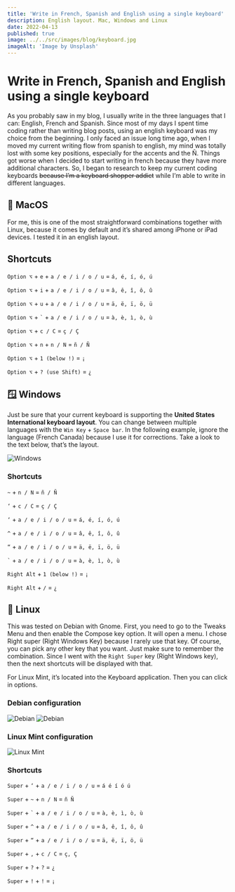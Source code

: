 ```yaml
---
title: 'Write in French, Spanish and English using a single keyboard'
description: English layout. Mac, Windows and Linux
date: 2022-04-13
published: true
image: ../../src/images/blog/keyboard.jpg
imageAlt: 'Image by Unsplash'
---
```


# Write in French, Spanish and English using a single keyboard

As you probably saw in my blog, I usually write in the three languages that I can: English, French and Spanish. Since most of my days I spent time coding rather than writing blog posts, using an english keyboard was my choice from the beginning. I only faced an issue long time ago, when I moved my current writing flow from spanish to english, my mind was totally lost with some key positions, especially for the accents and the Ñ. Things got worse when I decided to start writing in french because they have more additional characters. So, I began to research to keep my current coding keyboards ~~because I’m a keyboard shopper addict~~ while I’m able to write in different languages.

## 🍎 MacOS

For me, this is one of the most straightforward combinations together with Linux, because it comes by default and it’s shared among iPhone or iPad devices. I tested it in an english layout.

## Shortcuts

`Option ⌥` + `e` + `a / e / i / o / u` = `á, é, í, ó, ú`

`Option ⌥` + `i` + `a / e / i / o / u` = `â, ê, î, ô, û`

`Option ⌥` + `u` + `a / e / i / o / u` = `ä, ë, ï, ö, ü`

`Option ⌥` + `` ` `` + `a / e / i / o / u` = `à, è, ì, ò, ù`

`Option ⌥` + `c / C` = `ç / Ç`

`Option ⌥` + `n` + `n / N` = `ñ / Ñ`

`Option ⌥` + `1 (below !)` = `¡`

`Option ⌥` + `? (use Shift)` = `¿`

## 🪟 Windows

Just be sure that your current keyboard is supporting the **United States International keyboard layout**. You can change between multiple languages with the `Win Key` + `Space bar`. In the following example, ignore the language (French Canada) because I use it for corrections. Take a look to the text below, that’s the layout.

![Windows](./win_layouts.png)

### Shortcuts

`~` + `n / N` = `ñ / Ñ`

`‘` + `c / C` = `ç / Ç`

`‘` + `a / e / i / o / u` = `á, é, í, ó, ú`

`^` + `a / e / i / o / u` = `â, ê, î, ô, û`

`“` + `a / e / i / o / u` = `ä, ë, ï, ö, ü`

`` ` `` + `a / e / i / o / u` = `à, è, ì, ò, ù`

`Right Alt` + `1 (below !)` = `¡`

`Right Alt` + `/` = `¿`

## 🐧 Linux

This was tested on Debian with Gnome. First, you need to go to the Tweaks Menu and then enable the Compose key option. It will open a menu. I chose Right super (Right Windows Key) because I rarely use that key.
Of course, you can pick any other key that you want. Just make sure to remember the combination. Since I went with the `Right Super` key (Right Windows key), then the next shortcuts will be displayed with that.

For Linux Mint, it’s located into the Keyboard application. Then you can click in options.

### Debian configuration

![Debian](./debian_layout_one.png)
![Debian](./debian_layout_two.png)

### Linux Mint configuration

![Linux Mint](./mint_layout.png)

### Shortcuts

`Super` + `‘` + `a / e / i / o / u` = `á é í ó ú`

`Super` + `~` + `n / N` = `ñ Ñ`

`Super` + `` ` `` + `a / e / i / o / u` = `à, è, ì, ò, ù`

`Super` + `^` + `a / e / i / o / u` = `â, ê, î, ô, û`

`Super` + `“` + `a / e / i / o / u` = `ä, ë, ï, ö, ü`

`Super` + `,` + `c / C` = `ç, Ç`

`Super` + `?` + `?` = `¿`

`Super` + `!` + `!` = `¡`
